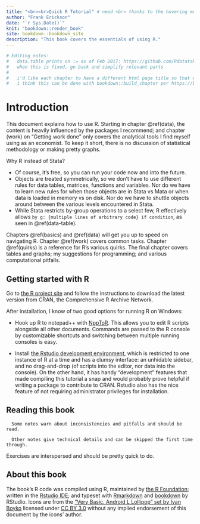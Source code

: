 ```yaml
--- 
title: "<br><br>Quick R Tutorial" # need <br> thanks to the hovering menu
author: "Frank Erickson"
date: "`r Sys.Date()`"
knit: "bookdown::render_book"
site: bookdown::bookdown_site
description: "This book covers the essentials of using R."
---
```


```r
# Editing notes:
#   data.table prints on := as of Feb 2017: https://github.com/Rdatatable/data.table/issues/1930
#   when this is fixed, go back and simplify relevant parts
#
#   i'd like each chapter to have a different html page title so that when i open multiple tabs i can tell them apart
#   i think this can be done with bookdown::build_chapter per https://bookdown.org/yihui/bookdown/html.html#bootstrap-style
```


# Introduction

This document explains how to use R. Starting in chapter \@ref(data), the content is heavily influenced by the packages I recommend; and chapter \ref(work) on "Getting work done" only covers the analytical tools I find myself using as an economist. To keep it short, there is no discussion of statistical methodology or making pretty graphs. 

Why R instead of Stata? 

- Of course, it's free, so you can run your code now and into the future.
- Objects are treated symmetrically, so we don't have to use different rules for data tables, matrices, functions and variables. Nor do we have to learn new rules for when those objects are in Stata vs Mata or when data is loaded in memory vs on disk. Nor do we have to shuttle objects around between the various levels encountered in Stata.
- While Stata restricts by-group operations to a select few, R effectively allows `by g: {multiple lines of arbitrary code} if condition`, as seen in \@ref(data-table).

Chapters \@ref(basics) and \@ref(data) will get you up to speed on navigating R. Chapter \@ref(work) covers common tasks. Chapter \@ref(quirks) is a reference for R's various quirks. The final chapter covers tables and graphs; my suggestions for programming; and various computational pitfalls.

## Getting started with R

Go to [the R project site](https://www.r-project.org/) and follow the instructions to download the latest version from CRAN, the Comprehensive R Archive Network.

After installation, I know of two good options for running R on Windows:

- Hook up R to notepad++ with [NppToR](https://sourceforge.net/projects/npptor/). This allows you to edit R scripts alongside all other documents. Commands are passed to the R console by customizable shortcuts and switching between multiple running consoles is easy.

- Install [the Rstudio development environment](https://www.rstudio.com/), which is restricted to one instance of R at a time and has a clumsy interface: an unhidable sidebar, and no drag-and-drop (of scripts into the editor, nor data into the console). On the other hand, it has handy "development" features that made compiling this tutorial a snap and would probably prove helpful if writing a package to contribute to CRAN. Rstudio also has the nice feature of not requiring administrator privileges for installation.

## Reading this book

```block2
  Some notes warn about inconsistencies and pitfalls and should be read.
```


```block2
  Other notes give technical details and can be skipped the first time through.
```

Exercises are interspersed and should be pretty quick to do.

## About this book

The book's R code was compiled using R, maintained by [the R Foundation](https://www.r-project.org/); written in the [Rstudio IDE](https://www.rstudio.com/products/rstudio/); and typeset with [Rmarkdown](http://rmarkdown.rstudio.com/) and [bookdown](https://bookdown.org/) by RStudio. Icons are from the ["Very Basic. Android L Lollipop" set by Ivan Boyko](https://www.iconfinder.com/iconsets/very-basic-android-l-lollipop) licensed under [CC BY 3.0](https://creativecommons.org/licenses/by/3.0/) without any implied endorsement of this document by the icons' author.



